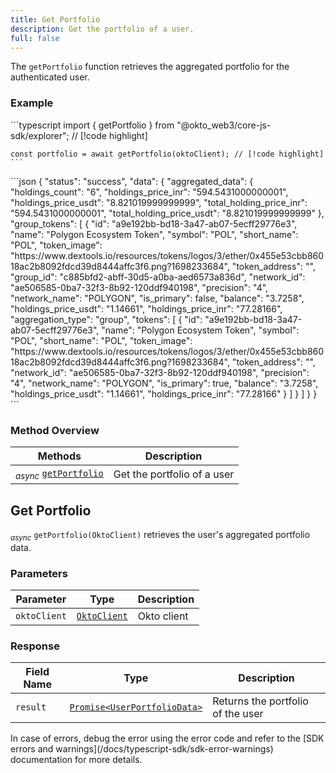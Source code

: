 ```yaml
---
title: Get Portfolio
description: Get the portfolio of a user.
full: false
---
```



<AIMarkdownComponent isIndex={false} />

The `getPortfolio` function retrieves the aggregated portfolio for the authenticated user.

<ChainSupportStatus />

### Example

<Accordions defaultValue="Usage">
<Accordion title="Usage">
<Tabs items={['Typescript']}>
  <Tab value="Typescript">
    ```typescript
    import { getPortfolio } from "@okto_web3/core-js-sdk/explorer"; // [!code highlight]
    
    const portfolio = await getPortfolio(oktoClient); // [!code highlight]
    ```
  </Tab>
</Tabs>
</Accordion>

<Accordion title="Success Response">
```json
{
    "status": "success",
    "data": {
        "aggregated_data": {
            "holdings_count": "6",
            "holdings_price_inr": "594.5431000000001",
            "holdings_price_usdt": "8.821019999999999",
            "total_holding_price_inr": "594.5431000000001",
            "total_holding_price_usdt": "8.821019999999999"
        },
        "group_tokens": [
            {
                "id": "a9e192bb-bd18-3a47-ab07-5ecff29776e3",
                "name": "Polygon Ecosystem Token",
                "symbol": "POL",
                "short_name": "POL",
                "token_image": "https://www.dextools.io/resources/tokens/logos/3/ether/0x455e53cbb86018ac2b8092fdcd39d8444affc3f6.png?1698233684",
                "token_address": "",
                "group_id": "c885bfd2-abff-30d5-a0ba-aed6573a836d",
                "network_id": "ae506585-0ba7-32f3-8b92-120ddf940198",
                "precision": "4",
                "network_name": "POLYGON",
                "is_primary": false,
                "balance": "3.7258",
                "holdings_price_usdt": "1.14661",
                "holdings_price_inr": "77.28166",
                "aggregation_type": "group",
                "tokens": [
                    {
                        "id": "a9e192bb-bd18-3a47-ab07-5ecff29776e3",
                        "name": "Polygon Ecosystem Token",
                        "symbol": "POL",
                        "short_name": "POL",
                        "token_image": "https://www.dextools.io/resources/tokens/logos/3/ether/0x455e53cbb86018ac2b8092fdcd39d8444affc3f6.png?1698233684",
                        "token_address": "",
                        "network_id": "ae506585-0ba7-32f3-8b92-120ddf940198",
                        "precision": "4",
                        "network_name": "POLYGON",
                        "is_primary": true,
                        "balance": "3.7258",
                        "holdings_price_usdt": "1.14661",
                        "holdings_price_inr": "77.28166"
                    }
                ]
            }
        ]
    }
}
```
</Accordion>
</Accordions>

### Method Overview

| Methods                                                                         | Description                          |                 
|---------------------------------------------------------------------------------|--------------------------------------|
| <sub><i>async</i></sub> [`getPortfolio`](#get-portfolio) | Get the portfolio of a user |

<div className="method-box">

## Get Portfolio

<sub><i>async</i></sub> `getPortfolio(OktoClient)` retrieves the user's aggregated portfolio data.

### Parameters

| Parameter   | Type                        | Description                            | 
|-------------|-----------------------------|----------------------------------------|
| `oktoClient` | [`OktoClient`](/docs/typescript-sdk/technical-reference#models) | Okto client |                                        |

### Response

<Callout title="Success Response">

| Field Name | Type                  | Description                                   | 
|------------|-----------------------|-----------------------------------------------|
| `result`   | [`Promise<UserPortfolioData>`](/docs/typescript-sdk/technical-reference#models) | Returns the portfolio of the user | 

</Callout>
</div>

<Callout title="Note">
In case of errors, debug the error using the error code and refer to the [SDK errors and warnings](/docs/typescript-sdk/sdk-error-warnings) documentation for more details.
</Callout>